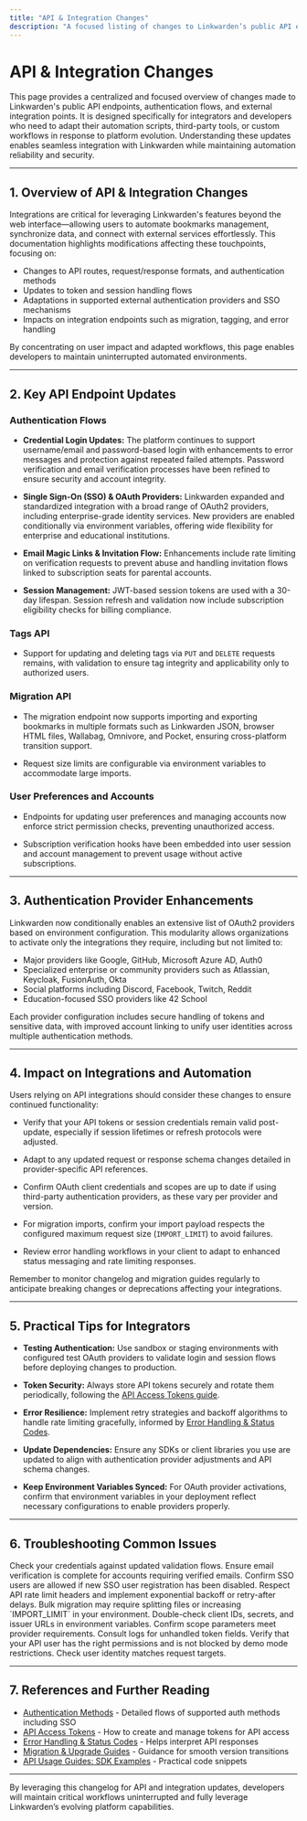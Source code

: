 ```yaml
---
title: "API & Integration Changes"
description: "A focused listing of changes to Linkwarden’s public API endpoints, authentication flows, and external integration touchpoints. This page helps integrators and developers adapt automation, scripts, or third-party tools as the platform evolves."
---
```


# API & Integration Changes

This page provides a centralized and focused overview of changes made to Linkwarden's public API endpoints, authentication flows, and external integration points. It is designed specifically for integrators and developers who need to adapt their automation scripts, third-party tools, or custom workflows in response to platform evolution. Understanding these updates enables seamless integration with Linkwarden while maintaining automation reliability and security.

---

## 1. Overview of API & Integration Changes

Integrations are critical for leveraging Linkwarden's features beyond the web interface—allowing users to automate bookmarks management, synchronize data, and connect with external services effortlessly. This documentation highlights modifications affecting these touchpoints, focusing on:

- Changes to API routes, request/response formats, and authentication methods
- Updates to token and session handling flows
- Adaptations in supported external authentication providers and SSO mechanisms
- Impacts on integration endpoints such as migration, tagging, and error handling

By concentrating on user impact and adapted workflows, this page enables developers to maintain uninterrupted automated environments.

---

## 2. Key API Endpoint Updates

### Authentication Flows

- **Credential Login Updates:** The platform continues to support username/email and password-based login with enhancements to error messages and protection against repeated failed attempts. Password verification and email verification processes have been refined to ensure security and account integrity.

- **Single Sign-On (SSO) & OAuth Providers:** Linkwarden expanded and standardized integration with a broad range of OAuth2 providers, including enterprise-grade identity services. New providers are enabled conditionally via environment variables, offering wide flexibility for enterprise and educational institutions.

- **Email Magic Links & Invitation Flow:** Enhancements include rate limiting on verification requests to prevent abuse and handling invitation flows linked to subscription seats for parental accounts.

- **Session Management:** JWT-based session tokens are used with a 30-day lifespan. Session refresh and validation now include subscription eligibility checks for billing compliance.

### Tags API

- Support for updating and deleting tags via `PUT` and `DELETE` requests remains, with validation to ensure tag integrity and applicability only to authorized users.

### Migration API

- The migration endpoint now supports importing and exporting bookmarks in multiple formats such as Linkwarden JSON, browser HTML files, Wallabag, Omnivore, and Pocket, ensuring cross-platform transition support.

- Request size limits are configurable via environment variables to accommodate large imports.

### User Preferences and Accounts

- Endpoints for updating user preferences and managing accounts now enforce strict permission checks, preventing unauthorized access.

- Subscription verification hooks have been embedded into user session and account management to prevent usage without active subscriptions.

---

## 3. Authentication Provider Enhancements

Linkwarden now conditionally enables an extensive list of OAuth2 providers based on environment configuration. This modularity allows organizations to activate only the integrations they require, including but not limited to:

- Major providers like Google, GitHub, Microsoft Azure AD, Auth0
- Specialized enterprise or community providers such as Atlassian, Keycloak, FusionAuth, Okta
- Social platforms including Discord, Facebook, Twitch, Reddit
- Education-focused SSO providers like 42 School

Each provider configuration includes secure handling of tokens and sensitive data, with improved account linking to unify user identities across multiple authentication methods.

---

## 4. Impact on Integrations and Automation

Users relying on API integrations should consider these changes to ensure continued functionality:

- Verify that your API tokens or session credentials remain valid post-update, especially if session lifetimes or refresh protocols were adjusted.

- Adapt to any updated request or response schema changes detailed in provider-specific API references.

- Confirm OAuth client credentials and scopes are up to date if using third-party authentication providers, as these vary per provider and version.

- For migration imports, confirm your import payload respects the configured maximum request size (`IMPORT_LIMIT`) to avoid failures.

- Review error handling workflows in your client to adapt to enhanced status messaging and rate limiting responses.

<Tip>
Remember to monitor changelog and migration guides regularly to anticipate breaking changes or deprecations affecting your integrations.
</Tip>

---

## 5. Practical Tips for Integrators

- **Testing Authentication:** Use sandbox or staging environments with configured test OAuth providers to validate login and session flows before deploying changes to production.

- **Token Security:** Always store API tokens securely and rotate them periodically, following the [API Access Tokens guide](https://linkwarden.com/security/auth-and-access/api-access-tokens).

- **Error Resilience:** Implement retry strategies and backoff algorithms to handle rate limiting gracefully, informed by [Error Handling & Status Codes](https://linkwarden.com/api-reference/api-usage-guides/error-handling-status-codes).

- **Update Dependencies:** Ensure any SDKs or client libraries you use are updated to align with authentication provider adjustments and API schema changes.

- **Keep Environment Variables Synced:** For OAuth provider activations, confirm that environment variables in your deployment reflect necessary configurations to enable providers properly.

---

## 6. Troubleshooting Common Issues

<AccordionGroup title="Common Problems When Integrating or Upgrading">
<Accordion title="Failed Authentication or Session Expiry">
Check your credentials against updated validation flows. Ensure email verification is complete for accounts requiring verified emails. Confirm SSO users are allowed if new SSO user registration has been disabled.
</Accordion>
<Accordion title="API Request Limit Exceeded or Rate-Limited">
Respect API rate limit headers and implement exponential backoff or retry-after delays. Bulk migration may require splitting files or increasing `IMPORT_LIMIT` in your environment.
</Accordion>
<Accordion title="OAuth Provider Configuration Errors">
Double-check client IDs, secrets, and issuer URLs in environment variables. Confirm scope parameters meet provider requirements. Consult logs for unhandled token fields.
</Accordion>
<Accordion title="Permission Denied on Updating User Data or Tags">
Verify that your API user has the right permissions and is not blocked by demo mode restrictions. Check user identity matches request targets.
</Accordion>
</AccordionGroup>

---

## 7. References and Further Reading

- [Authentication Methods](https://linkwarden.com/security/auth-and-access/authentication-methods) - Detailed flows of supported auth methods including SSO
- [API Access Tokens](https://linkwarden.com/security/auth-and-access/api-access-tokens) - How to create and manage tokens for API access
- [Error Handling & Status Codes](https://linkwarden.com/api-reference/api-usage-guides/error-handling-status-codes) - Helps interpret API responses
- [Migration & Upgrade Guides](https://linkwarden.com/changelog/breaking-changes/migration-guides) - Guidance for smooth version transitions
- [API Usage Guides: SDK Examples](https://linkwarden.com/api-reference/api-usage-guides/sdk-examples-and-snippets) - Practical code snippets

---

By leveraging this changelog for API and integration updates, developers will maintain critical workflows uninterrupted and fully leverage Linkwarden’s evolving platform capabilities.
